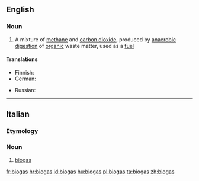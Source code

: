 {{also|Biogas}}
==English==

===Noun===
{{wikipedia}}
{{en-noun|es|pl2=biogasses|-}}

# A mixture of [[methane]] and [[carbon dioxide]], produced by [[anaerobic]] [[digestion]] of [[organic]] waste matter, used as a [[fuel]]

====Translations====
{{trans-top|gas produced by organic waste matter, used as a fuel}}
* Finnish: {{t-|fi|biokaasu}}
* German: {{t+|de|Biogas|n}}
{{trans-mid}}
* Russian: {{t+|ru|биогаз|m|sc=Cyrl|tr=biogáz}}
{{trans-bottom}}

----

==Italian==

===Etymology===
{{etyl|en|it}} {{prefix|bio|gas|lang=it}}

===Noun===
{{head|it|noun}}

# [[#English|biogas]]

[[fr:biogas]]
[[hr:biogas]]
[[id:biogas]]
[[hu:biogas]]
[[pl:biogas]]
[[ta:biogas]]
[[zh:biogas]]